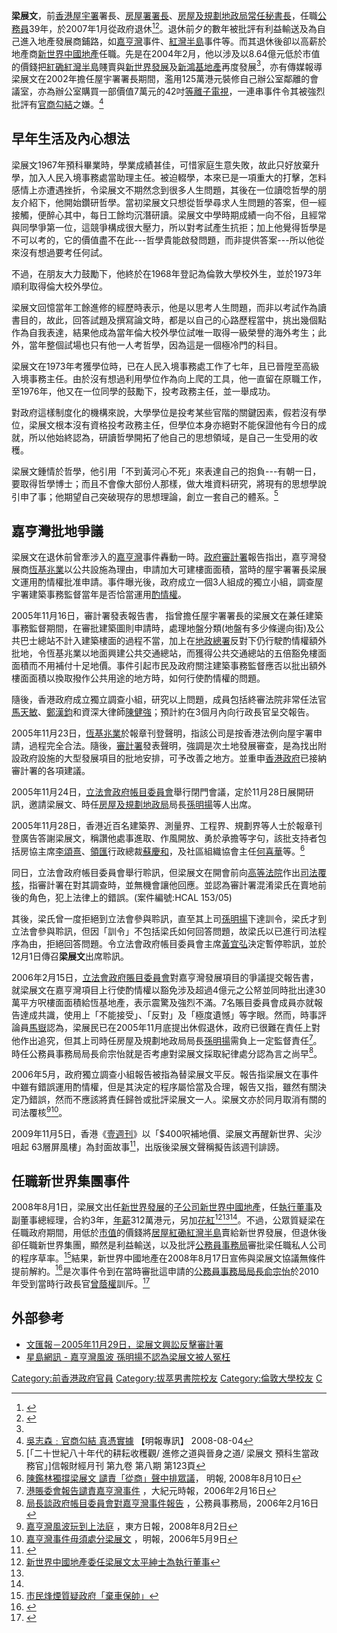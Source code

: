 '''梁展文'''{{BD|1945年|11月22日|||L梁展文}}{{JP}}，前[[香港|香港]][[屋宇署|屋宇署]]署長、[[房屋署署長|房屋署署長]]、[[房屋及規劃地政局|房屋及規劃地政局]][[常任秘書長|常任秘書長]]，任職[[公務員|公務員]]39年，於2007年1月從政府退休<ref name=appledaily>{{cite news|url=http://www.appleactionews.com/site/art_main.cfm?iss_id=20080802&sec_id=6996647&art_id=11425002|title=梁展文任新世界高層|publisher=蘋果日報|date=2008-08-02|accessdate=2008-08-02}}{{dead link|date=2018年3月 |bot=InternetArchiveBot |fix-attempted=yes }}</ref><ref name=mingpao>{{cite news|url=http://hk.news.yahoo.com/article/080801/4/7hft.html|title=前房屋署長梁展文 轉投新世界|publisher=明報|date=2008-08-02|accessdate=2008-08-02}}</ref>。退休前夕的數年被批評有利益輸送及為自己進入地產發展商鋪路，如[[嘉亨灣|嘉亨灣]]事件、[[紅灣半島|紅灣半島]]事件等。而其退休後卻以高薪於地產商[[新世界中國地產|新世界中國地產]]任職。先是在2004年2月，他以涉及以8.64億元低於市值的價錢把[[紅磡|紅磡]][[紅灣半島|紅灣半島]]賤賣與[[新世界發展|新世界發展]]及[[新鴻基地產|新鴻基地產]]再度發展<ref name=appledaily/>，亦有傳媒報導梁展文在2002年擔任屋宇署署長期間，濫用125萬港元裝修自己辦公室鄰離的會議室，亦為辦公室購買一部價值7萬元的42吋[[等離子電視|等離子電視]]，一連串事件令其被強烈批評有[[官商勾結|官商勾結]]之嫌。<ref>[http://financenews.sina.com/mingpao/000-000-107-103/404/2008-08-04/1509329697.shtml 吳志森﹕官商勾結 真憑實據] {{Wayback|url=http://financenews.sina.com/mingpao/000-000-107-103/404/2008-08-04/1509329697.shtml |date=20081216022338 }}【明報專訊】 2008-08-04</ref>

==早年生活及內心想法==
 	
梁展文1967年預科畢業時，學業成績甚佳，可惜家庭生意失敗，故此只好放棄升學，加入人民入境事務處當助理主任。被迫輟學，本來已是一項重大的打擊，怎料感情上亦遭遇挫折，令梁展文不期然念到很多人生問題，其後在一位讀唸哲學的朋友介紹下，他開始鑽研哲學。當初梁展文只想從哲學尋求人生問題的答案，但一經接觸，便醉心其中，每日工餘均沉潛研讀。梁展文中學時期成績一向不俗，且經常與同學爭第一位，這競爭構成很大壓力，所以對考試產生抗拒；加上他覺得哲學是不可以考的，它的價值盡不在此---哲學貴能啟發問題，而非提供答案---所以他從來沒有想過要考任何試。
 
不過，在朋友大力鼓勵下，他終於在1968年登記為倫敦大學校外生，並於1973年順利取得倫大校外學位。
 		
梁展文回憶當年工餘進修的經歷時表示，他是以思考人生問題，而非以考試作為讀書目的，故此，回答試題及撰寫論文時，都是以自己的心路歷程當中，挑出幾個點作為自我表達，結果他成為當年倫大校外學位試唯一取得一級榮譽的海外考生；此外，當年整個試場也只有他一人考哲學，因為這是一個極冷門的科目。
 	
梁展文在1973年考獲學位時，已在人民入境事務處工作了七年，且已晉陞至高級入境事務主任。由於沒有想過利用學位作為向上爬的工具，他一直留在原職工作，至1976年，他又在一位同學的鼓勵下，投考政務主任，並一舉成功。
 	
對政府這樣制度化的機構來說，大學學位是投考某些官階的關鍵因素，假若沒有學位，梁展文根本沒有資格投考政務主任，但學位本身亦絕對不能保證他有今日的成就，所以他始終認為，研讀哲學開拓了他自己的思想領域，是自己一生受用的收穫。
 	
梁展文鍾情於哲學，他引用「不到黃河心不死」來表達自己的抱負---有朝一日，要取得哲學博士；而且不會像大部份人那樣，做大堆資料研究，將現有的思想學說引申了事；他期望自己突破現存的思想理論，創立一套自己的體系。<ref>[「二十世紀八十年代的耕耘收穫觀/ 進修之道與晉身之道/ 梁展文 預科生當政務官」]信報財經月刊 第九卷 第八期 第123頁 </ref>

==嘉亨灣批地爭議==
梁展文在退休前曾牽涉入的[[嘉亨灣|嘉亨灣]]事件轟動一時。[[香港特區政府|政府]][[審計署_(香港)|審計署]]報告指出，嘉亨灣發展商[[恆基兆業|恆基兆業]]以公共設施為理由，申請加大可建樓面面積，當時的屋宇署署長梁展文運用酌情權批准申請。事件曝光後，政府成立一個3人組成的獨立小組，調查屋宇署建築事務監督當年是否恰當運用[[酌情權|酌情權]]。

2005年11月16日，審計署發表報告書， 指曾擔任屋宇署署長的梁展文在兼任建築事務監督期間，在審批建築圖則申請時，處理地盤分類(地盤有多少條邊向街)及公共巴士總站不計入建築樓面的過程不當，加上在[[香港地政總署|地政總署]]反對下仍行駛酌情權額外批地，令恆基兆業以地面興建公共交通總站，而獲得公共交通總站的五倍豁免樓面面積而不用補付十足地價。事件引起市民及政府關注建築事務監督應否以批出額外樓面面積以換取撥作公共用途的地方時，如何行使酌情權的問題。

隨後，香港政府成立獨立調查小組，研究以上問題，成員包括終審法院非常任法官[[馬天敏|馬天敏]]、[[鄭漢鈞|鄭漢鈞]]和資深大律師[[陳健強|陳健強]]；預計約在3個月內向行政長官呈交報告。

2005年11月23日，[[恆基兆業|恆基兆業]]於報章刊登聲明，指該公司是按香港法例向屋宇署申請，過程完全合法。隨後，[[審計署|審計署]]發表聲明，強調是次土地發展審查，是為找出附設政府設施的大型發展項目的批地安排，可予改善之地方。並重申[[香港政府|香港政府]]已接納審計署的各項建議。

2005年11月24日，[[立法會政府帳目委員會|立法會政府帳目委員會]]舉行閉門會議，定於11月28日展開研訊，邀請梁展文、時任[[房屋及規劃地政局|房屋及規劃地政局]]局長[[孫明揚|孫明揚]]等人出席。

2005年11月28日，香港近百名建築界、測量界、工程界、規劃界等人士於報章刊登廣告答謝梁展文，稱讚他處事進取、作風開放、勇於承擔等字句，該批支持者包括房協主席[[李頌熹|李頌熹]]、[[領匯|領匯]]行政總裁[[蘇慶和|蘇慶和]]，及社區組織協會主任[[何喜華|何喜華]]等。<ref name="MP02">[http://hk.news.yahoo.com/article/080809/4/7lxz.html 陳鑑林獨撐梁展文 譴責「從商」聲中排眾議]， 明報, 2008年8月10日</ref>

同日，立法會政府帳目委員會舉行聆訊，但梁展文在開會前向[[香港高等法院|高等法院]]作出[[司法覆核|司法覆核]]，指審計署在對其調查時，並無機會讓他回應。並認為審計署混淆梁氏在賣地前後的角色，犯上法律上的錯誤。(案件編號:HCAL 153/05)

其後，梁氏曾一度拒絕到立法會參與聆訊，直至其上司[[孫明揚|孫明揚]]下達訓令，梁氏才到立法會參與聆訊，但因「訓令」不包括梁氏如何回答問題，故梁氏以已進行司法程序為由，拒絕回答問題。令立法會政府帳目委員會主席[[黃宜弘|黃宜弘]]決定暫停聆訊，並於12月1日傳召'''梁展文'''出席聆訊。

2006年2月15日，[[立法會政府賬目委員會|立法會政府賬目委員會]]對嘉亨灣發展項目的爭議提交報告書，就梁展文在嘉亨灣項目上行使酌情權以豁免涉及超過4億元之公帑並同時批出達30萬平方呎樓面面積給恆基地產，表示震驚及強烈不滿。7名賬目委員會成員亦就報告達成共識，使用上「不能接受」、「反對」及「極度遺憾」等字眼。然而，時事評論員[[馬嶽|馬嶽]]認為，梁展民已在2005年11月底提出休假退休，政府已很難在責任上對他作出追究，但其上司時任房屋及規劃地政局局長[[孫明揚|孫明揚]]需負上一定監督責任<ref>[http://www.epochtimes.com/b5/6/2/16/n1225300.htm 港賬委會報告譴責嘉亨灣事件] {{Wayback|url=http://www.epochtimes.com/b5/6/2/16/n1225300.htm |date=20090802103855 }}，大紀元時報，2006年2月16日</ref>。時任公務員事務局局長俞宗怡就是否考慮對梁展文採取紀律處分認為言之尚早<ref>[http://www.csb.gov.hk/tc_chi/info/271.html 局長談政府帳目委員會對嘉亨灣事件報告] {{Wayback|url=http://www.csb.gov.hk/tc_chi/info/271.html |date=20090802192824 }}，公務員事務局，2006年2月16日</ref>。

2006年5月，政府獨立調查小組報告被指為替梁展文平反。報告指梁展文在事件中雖有錯誤運用酌情權，但是其決定的程序屬恰當及合理，報告又指，雖然有關決定乃錯誤，然而不應該將責任歸咎或批評梁展文一人。梁展文亦於同月取消有關的司法覆核<ref>[http://news.sina.com.hk/cgi-bin/nw/show.cgi/2/1/1/826519/1.html 嘉亨灣風波玩到上法庭] {{Wayback|url=http://news.sina.com.hk/cgi-bin/nw/show.cgi/2/1/1/826519/1.html |date=20090802105252 }}，東方日報，2008年8月2日</ref><ref>[http://www.mpinews.com/htm/INews/20060509/gb22223c.htm 嘉亨灣事件毋須處分梁展文] {{Wayback|url=http://www.mpinews.com/htm/INews/20060509/gb22223c.htm |date=20090802204108 }}，明報，2006年5月9日</ref>。

2009年11月5日，香港《[[壹週刊|壹週刊]]》以「$400呎補地價、梁展文再醒新世界、尖沙咀起 63層屏風樓」為封面故事<ref>{{Cite web |url=http://hk.next.nextmedia.com/template/next/art_main.php?iss_id=1026&sec_id=1000853&art_id=13384843 |title=壹週刊 2009年11月05日 |accessdate=2009年11月8日 |archive-date=2009年11月7日 |archive-url=https://web.archive.org/web/20091107070750/http://hk.next.nextmedia.com/template/next/art_main.php?iss_id=1026&sec_id=1000853&art_id=13384843 |dead-url=no }}</ref>，出版後梁展文聲稱擬告該週刊誹謗。

==任職新世界集團事件==
2008年8月1日，梁展文出任[[新世界發展|新世界發展]]的[[子公司|子公司]][[新世界中國地產|新世界中國地產]]，任[[執行董事|執行董事]]及副董事總經理，合約3年，[[年薪|年薪]]312萬港元，另加[[花紅|花紅]]<ref>[http://www.hkexnews.hk/listedco/listconews/sehk/20080801/LTN20080801373_C.pdf 新世界中國地產委任梁展文太平紳士為執行董事]</ref><ref name=appledaily/><ref name=mingpao />。不過，公眾質疑梁在任職政府期間，用低於[[市值|市值]]的價錢將[[居屋|居屋]][[紅磡|紅磡]][[紅灣半島|紅灣半島]]賣給新世界發展，但退休後卻任職新世界集團，顯然是利益輸送，以及批評[[公務員事務局|公務員事務局]]審批梁任職私人公司的程序草率。<ref>[http://hk.news.yahoo.com/article/080815/4/7pyr.html 市民烽煙質疑政府「棄車保帥」]</ref>結果，新世界中國地產在2008年8月17日宣佈與梁展文協議無條件提前解約。<ref>{{Cite web |url=http://hk.news.yahoo.com/article/080815/3/7q2t.html |title=新世界梁展文深夜宣布解約 |accessdate=2008-08-16 |archive-date=2008-08-21 |archive-url=https://web.archive.org/web/20080821165555/http://hk.news.yahoo.com/article/080815/3/7q2t.html |dead-url=no }}</ref>是次事件令到在當時審批這申請的[[公務員事務局局長|公務員事務局局長]][[俞宗怡|俞宗怡]]於2010年受到當時行政長官[[曾蔭權|曾蔭權]]訓斥。<ref>{{Cite web |url=http://www.rthk.org.hk/rthk/news/expressnews/20101215/news_20101215_55_720117.htm |title=唐英年：特首訓斥俞宗怡 公務員被點名批評已屬處分 |accessdate=2010-12-29 |archive-date=2010-12-18 |archive-url=https://web.archive.org/web/20101218231140/http://www.rthk.org.hk/rthk/news/expressnews/20101215/news_20101215_55_720117.htm |dead-url=no }}</ref>

==外部參考==
{{reflist}}
*[http://paper.wenweipo.com/2005/11/29/YO0511290001.htm 文匯報－2005年11月29日，梁展文興訟反擊審計署]{{Wayback|url=http://paper.wenweipo.com/2005/11/29/YO0511290001.htm |date=20081010023000 }}
*[https://web.archive.org/web/20080914035546/http://www.stnn.cc:82/global/hk_macau/headline/t20060510_208731.html 星島網訊 - 嘉亨灣風波 孫明揚不認為梁展文被人冤枉]

[[Category:前香港政府官員|Category:前香港政府官員]]
[[Category:拔萃男書院校友|Category:拔萃男書院校友]]
[[Category:倫敦大學校友|Category:倫敦大學校友]]
[[Category:梁姓|C]]